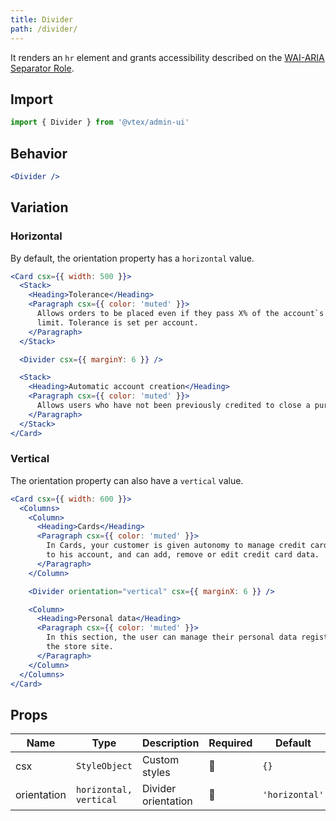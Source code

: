 ```yaml
---
title: Divider
path: /divider/
---
```


It renders an `hr` element and grants accessibility described on the [WAI-ARIA Separator Role](https://www.w3.org/TR/wai-aria-1.1/#separator).

## Import

```jsx isStatic maxRows=12
import { Divider } from '@vtex/admin-ui'
```

## Behavior

```jsx live
<Divider />
```

## Variation

### Horizontal

By default, the orientation property has a `horizontal` value.

```jsx live
<Card csx={{ width: 500 }}>
  <Stack>
    <Heading>Tolerance</Heading>
    <Paragraph csx={{ color: 'muted' }}>
      Allows orders to be placed even if they pass X% of the account`s credit
      limit. Tolerance is set per account.
    </Paragraph>
  </Stack>

  <Divider csx={{ marginY: 6 }} />

  <Stack>
    <Heading>Automatic account creation</Heading>
    <Paragraph csx={{ color: 'muted' }}>
      Allows users who have not been previously credited to close a purchase.
    </Paragraph>
  </Stack>
</Card>
```

### Vertical

The orientation property can also have a `vertical` value.

```jsx live
<Card csx={{ width: 600 }}>
  <Columns>
    <Column>
      <Heading>Cards</Heading>
      <Paragraph csx={{ color: 'muted' }}>
        In Cards, your customer is given autonomy to manage credit cards related
        to his account, and can add, remove or edit credit card data.
      </Paragraph>
    </Column>

    <Divider orientation="vertical" csx={{ marginX: 6 }} />

    <Column>
      <Heading>Personal data</Heading>
      <Paragraph csx={{ color: 'muted' }}>
        In this section, the user can manage their personal data registered on
        the store site.
      </Paragraph>
    </Column>
  </Columns>
</Card>
```

## Props

| Name        | Type                   | Description         | Required | Default        |
| ----------- | ---------------------- | ------------------- | -------- | -------------- |
| csx         | `StyleObject`          | Custom styles       | 🚫       | `{}`           |
| orientation | `horizontal, vertical` | Divider orientation | 🚫       | `'horizontal'` |
